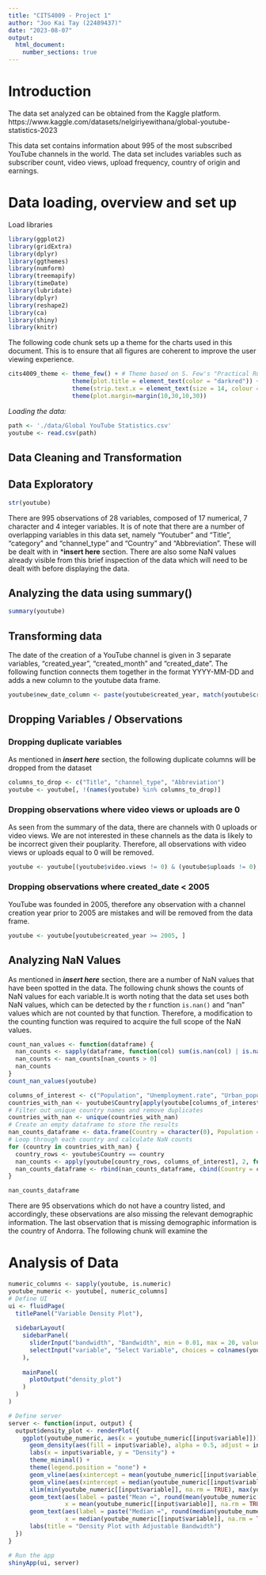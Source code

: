 ```yaml
---
title: "CITS4009 - Project 1"
author: "Joo Kai Tay (22489437)"
date: "2023-08-07"
output: 
  html_document:
    number_sections: true
---
```


# Introduction
The data set analyzed can be obtained from the Kaggle platform.
https://www.kaggle.com/datasets/nelgiriyewithana/global-youtube-statistics-2023

This data set contains information about 995 of the most subscribed YouTube channels in the world. The data set includes variables such as subscriber count, video views, upload frequency, country of origin and earnings. 

# Data loading, overview and set up

Load libraries
```r
library(ggplot2)
library(gridExtra)
library(dplyr)
library(ggthemes)
library(numform)
library(treemapify)
library(timeDate)
library(lubridate)
library(dplyr)
library(reshape2)
library(ca)
library(shiny)
library(knitr)
```

The following code chunk sets up a theme for the charts used in this document. This is to ensure that all figures are coherent to improve the user viewing experience.
```r
cits4009_theme <- theme_few() + # Theme based on S. Few's "Practical Rules for Using Color in Charts"
                  theme(plot.title = element_text(color = "darkred")) +
                  theme(strip.text.x = element_text(size = 14, colour = "#202020")) +
                  theme(plot.margin=margin(10,30,10,30))
```

*Loading the data:*
```r
path <- './data/Global YouTube Statistics.csv'
youtube <- read.csv(path)
```

## Data Cleaning and Transformation

## Data Exploratory
```r
str(youtube)
```
There are 995 observations of 28 variables, composed of 17 numerical, 7 character and 4 integer variables. It is of note that there are a number of overlapping variables in this data set, namely "Youtuber" and "Title", "category" and "channel_type" and "Country" and "Abbreviation". These will be dealt with in ***insert here** section. There are also some NaN values already visible from this brief inspection of the data which will need to be dealt with before displaying the data. 

## Analyzing the data using summary()
```r
summary(youtube)
```
## Transforming data
The date of the creation of a YouTube channel is given in 3 separate variables, "created_year", "created_month" and "created_date". The following function connects them together in the format YYYY-MM-DD and adds a new column to the youtube data frame.
```r
youtube$new_date_column <- paste(youtube$created_year, match(youtube$created_month, month.abb), sprintf("%02d", youtube$created_date), sep = "-")
```


## Dropping Variables / Observations

### Dropping duplicate variables 

As mentioned in ***insert here*** section, the following duplicate columns will be dropped from the dataset

```r
columns_to_drop <- c("Title", "channel_type", "Abbreviation")
youtube <- youtube[, !(names(youtube) %in% columns_to_drop)]
```

### Dropping observations where video views or uploads are 0
As seen from the summary of the data, there are channels with 0 uploads or video views. We are not interested in these channels as the data is likely to be incorrect given their pouplarity. Therefore, all observations with video views or uploads equal to 0 will be removed.  
```r
youtube <- youtube[(youtube$video.views != 0) & (youtube$uploads != 0), ]
```

### Dropping observations where created_date < 2005
YouTube was founded in 2005, therefore any observation with a channel creation year prior to 2005 are mistakes and will be removed from the data frame.
```r
youtube <- youtube[youtube$created_year >= 2005, ]
```


## Analyzing NaN Values
As mentioned in ***insert here*** section, there are a number of NaN values that have been spotted in the data. The following chunk shows the counts of NaN values for each variable.It is worth noting that the data set uses both NaN values, which can be detected by the r function `is.nan()` and "nan" values which are not counted by that function. Therefore, a modification to the counting function was required to acquire the full scope of the NaN values. 
```r
count_nan_values <- function(dataframe) {
  nan_counts <- sapply(dataframe, function(col) sum(is.nan(col) | is.na(col) | col=="nan"))
  nan_counts <- nan_counts[nan_counts > 0]
  nan_counts
}
count_nan_values(youtube)
```

```r
columns_of_interest <- c("Population", "Unemployment.rate", "Urban_population", "Latitude", "Longitude")
countries_with_nan <- youtube$Country[apply(youtube[columns_of_interest], 1, function(row) any(is.nan(row) | is.na(row)))]
# Filter out unique country names and remove duplicates
countries_with_nan <- unique(countries_with_nan)
# Create an empty dataframe to store the results
nan_counts_dataframe <- data.frame(Country = character(0), Population = integer(0), Unemployment = integer(0), Urban = integer(0), Latitude = integer(0), Longitude = integer(0))
# Loop through each country and calculate NaN counts
for (country in countries_with_nan) {
  country_rows <- youtube$Country == country
  nan_counts <- apply(youtube[country_rows, columns_of_interest], 2, function(col) sum(is.nan(col) | is.na(col)))
  nan_counts_dataframe <- rbind(nan_counts_dataframe, cbind(Country = country, as.data.frame(t(nan_counts))))
}

nan_counts_dataframe
```
There are 95 observations which do not have a country listed, and accordingly, these observations are also missing the relevant demographic information. The last observation that is missing demographic information is the country of Andorra. The following chunk will examine the 

# Analysis of Data 

```r
numeric_columns <- sapply(youtube, is.numeric)
youtube_numeric <- youtube[, numeric_columns]
# Define UI
ui <- fluidPage(
  titlePanel("Variable Density Plot"),
  
  sidebarLayout(
    sidebarPanel(
      sliderInput("bandwidth", "Bandwidth", min = 0.01, max = 20, value = 0.2, step = 0.01),
      selectInput("variable", "Select Variable", choices = colnames(youtube_numeric), selected = colnames(youtube_numeric)[1])
    ),
    
    mainPanel(
      plotOutput("density_plot")
    )
  )
)

# Define server
server <- function(input, output) {
  output$density_plot <- renderPlot({
    ggplot(youtube_numeric, aes(x = youtube_numeric[[input$variable]])) +
      geom_density(aes(fill = input$variable), alpha = 0.5, adjust = input$bandwidth) +
      labs(x = input$variable, y = "Density") +
      theme_minimal() +
      theme(legend.position = "none") +
      geom_vline(aes(xintercept = mean(youtube_numeric[[input$variable]], na.rm = TRUE)), color = "red", linetype = "dashed") +
      geom_vline(aes(xintercept = median(youtube_numeric[[input$variable]], na.rm = TRUE)), color = "blue", linetype = "dashed") +
      xlim(min(youtube_numeric[[input$variable]], na.rm = TRUE), max(youtube_numeric[[input$variable]], na.rm = TRUE)) +
      geom_text(aes(label = paste("Mean =", round(mean(youtube_numeric[[input$variable]], na.rm = TRUE), 2))), 
                x = mean(youtube_numeric[[input$variable]], na.rm = TRUE), y = 0.1, color = "red") +
      geom_text(aes(label = paste("Median =", round(median(youtube_numeric[[input$variable]], na.rm = TRUE), 2))), 
                x = median(youtube_numeric[[input$variable]], na.rm = TRUE), y = 0.15, color = "blue") +
      labs(title = "Density Plot with Adjustable Bandwidth")
  })
}

# Run the app
shinyApp(ui, server)
```























